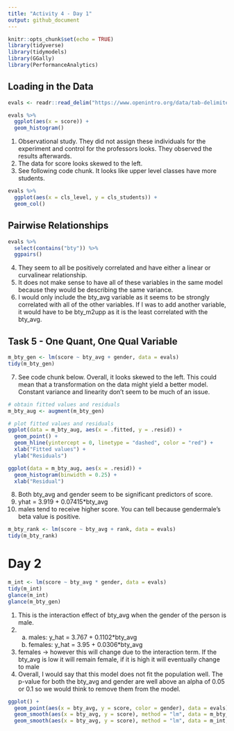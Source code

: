 ```yaml
---
title: "Activity 4 - Day 1"
output: github_document
---
```


```r
knitr::opts_chunk$set(echo = TRUE)
library(tidyverse)
library(tidymodels)
library(GGally)
library(PerformanceAnalytics)
```

## Loading in the Data

```R
evals <- readr::read_delim("https://www.openintro.org/data/tab-delimited/evals.txt")

evals %>%
  ggplot(aes(x = score)) +
  geom_histogram()
```

  1. Observational study. They did not assign these individuals for the experiment and control for the professors looks. They observed the results afterwards.
  2. The data for score looks skewed to the left.
  3. See following code chunk. It looks like upper level classes have more students.

```R
evals %>%
  ggplot(aes(x = cls_level, y = cls_students)) +
  geom_col()
```


## Pairwise Relationships

```R
evals %>%
  select(contains("bty")) %>%
  ggpairs()
```

  4. They seem to all be positively correlated and have either a linear or curvalinear relationship.
  5. It does not make sense to have all of these variables in the same model because they would be describing the same variance.
  6. I would only include the bty_avg variable as it seems to be strongly correlated with all of the other variables. If I was to add another variable, it would have to be bty_m2upp as it is the least correlated with the bty_avg.
  
## Task 5 - One Quant, One Qual Variable

```R
m_bty_gen <- lm(score ~ bty_avg + gender, data = evals)
tidy(m_bty_gen)
```

  7. See code chunk below. Overall, it looks skewed to the left. This could mean that a transformation on the data might yield a better model. Constant variance and linearity don't seem to be much of an issue.
  
```R
# obtain fitted values and residuals
m_bty_aug <- augment(m_bty_gen)

# plot fitted values and residuals
ggplot(data = m_bty_aug, aes(x = .fitted, y = .resid)) + 
  geom_point() +
  geom_hline(yintercept = 0, linetype = "dashed", color = "red") +
  xlab("Fitted values") +
  ylab("Residuals")

ggplot(data = m_bty_aug, aes(x = .resid)) +
  geom_histogram(binwidth = 0.25) +
  xlab("Residual")
```

  8. Both bty_avg and gender seem to be significant predictors of score.
  9. yhat = 3.919 + 0.07415*bty_avg
  10. males tend to receive higher score. You can tell because gendermale's beta value is positive.

```R
m_bty_rank <- lm(score ~ bty_avg + rank, data = evals)
tidy(m_bty_rank)
```

# Day 2

```R
m_int <- lm(score ~ bty_avg * gender, data = evals)
tidy(m_int)
glance(m_int)
glance(m_bty_gen)
```

  1. This is the interaction effect of bty_avg when the gender of the person is male.
  2. a) males:   y_hat = 3.767 + 0.1102*bty_avg
     b) females: y_hat = 3.95 + 0.0306*bty_avg
  3. females -> however this will change due to the interaction term. If the bty_avg is low it will remain female, if it is high it will eventually change to male
  4. Overall, I would say that this model does not fit the population well. The p-value for both the bty_avg and gender are well above an alpha of 0.05 or 0.1 so we would think to remove them from the model. 

```R
ggplot() +
  geom_point(aes(x = bty_avg, y = score, color = gender), data = evals) +
  geom_smooth(aes(x = bty_avg, y = score), method = "lm", data = m_bty_gen, color = "green") +
  geom_smooth(aes(x = bty_avg, y = score), method = "lm", data = m_int, color = "red")
```

